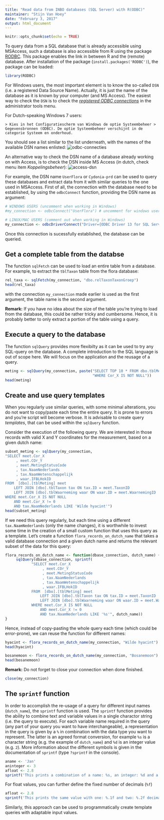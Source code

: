 ```yaml
---
title: "Read data from INBO databases (SQL Server) with R(ODBC)"
maintainer: "Stijn Van Hoey"
date: "February 3, 2017"
output: html_document
---
```


```r
knitr::opts_chunk$set(echo = TRUE)
```

To query data from a SQL database that is already accessible using MSAccess, such a database is also accessible from R using the package [RODBC](https://cran.r-project.org/web/packages/RODBC/index.html). This package enables the link in between R and the (remote) database. After installation of the package (`install.packages('RODBC')`), the package can be loaded:

```r
library(RODBC)
```

For Windows users, the most important element is to know the so-called `DSN` (i.e. a registered Data Source Name). Actually, it is just the name of the database as it is known by your computer (and MS Access). The easiest way to check the `DSN` is to check the [*registered ODBC connections*](http://www.stata.com/support/faqs/data-management/configuring-odbc-win/) in the administrator tools menu. 

For Dutch-speaking Windows 7 users: 

    > Kies in het Configuratiescherm van Windows de optie Systeembeheer > Gegevensbronnen (ODBC). De optie Systeembeheer verschijnt in de categorie Systeem en onderhoud.

You should see a list similar to the list underneath, with the names of the available DSN names enlisted:
![odbc-connecties](../img/odbc_gegevensbron.png)

An alternative way to check the DSN name of a database already working on with Access, is to check the DSN inside MS Access (in dutch, check menu item *Koppelingsbeheer*): 
![access-dsn](../img/access_dsn.png)

For example, the DSN name `UserFlora` or `Cydonia-prd` can be used to query these databases and extract data from it with similar queries to the one used in MSAccess. First of all, the connection with the database need to be established, by using the `odbcConnect` function, providing the DSN name as argument:

```r
# WINDOWS USERS (uncomment when working in Windows)
#my_connection <- odbcConnect("UserFlora") # uncomment for windows users

# LINUX/MAC USERS (comment out when working in Windows)
my_connection <- odbcDriverConnect("Driver={ODBC Driver 13 for SQL Server};Server=inbosql04.inbo.be;Database=UserFlora;Trusted_Connection=yes;")
```

Once this connection is sucessfully established, the database can be queried. 

## Get a complete table from the databse

The function `sqlFetch` can be used to load an entire table from a database. For example, to extract the `tblTaxon` table from the flora database:

```r
rel_taxa <- sqlFetch(my_connection, "dbo.relTaxonTaxonGroep")
head(rel_taxa)
```

with the connection `my_connection` made earlier is used as the first argument, the table name is the second argument.

**Remark:** If you have no idea about the size of the table you're trying to load from the database, this could be rather tricky and cumbersome. Hence, it is probably better to only extract a portion of the table using a query.

## Execute a query to the database

The function `sqlQuery` provides more flexibilty as it can be used to try any SQL-query on the database. A complete introduction to the SQL language is out of scope here. We will focus on the application and the reusage of a query.

```r
meting <- sqlQuery(my_connection, paste("SELECT TOP 10 * FROM dbo.tblMeting", 
                                        "WHERE Cor_X IS NOT NULL"))
head(meting)
```

## Create and use query templates

When you regularly use similar queries, with some minimal alterations, you do not want to copy/paste each time the entire query. It is prone to errors and you're script will become verbose. It is advisable to create query *templates*, that can be used within the `sqlQuery` function. 

Consider the execution of the following query. We are interested in those records with valid X and Y coordinates for the measurement, based on a given dutch name:

```r
subset_meting <- sqlQuery(my_connection, 
"SELECT meet.Cor_X
	 , meet.COr_Y
	 , meet.MetingStatusCode
	 , tax.NaamNederlands
	 , tax.NaamWetenschappelijk
	 , waar.IFBLHokID
FROM  [dbo].[tblMeting] meet
	LEFT JOIN [dbo].tblTaxon tax ON tax.ID = meet.TaxonID
	LEFT JOIN [dbo].tblWaarneming waar ON waar.ID = meet.WaarnemingID
WHERE meet.Cor_X IS NOT NULL
	AND meet.Cor_X != 0
	AND tax.NaamNederlands LIKE 'Wilde hyacint'")
head(subset_meting)
```

If we need this query regularly, but each time using a different `tax.NaamNederlands` (only the name changes), it is worthwhile to invest some time in the creation of a small custom function that uses this query as a template. Let's create a function `flora_records_on_dutch_name` that takes a valid database connection and a given dutch name and returns the relevant subset of the data for this query:

```r

flora_records_on_dutch_name <- function(dbase_connection, dutch_name) {
     sqlQuery(dbase_connection, sprintf(
            "SELECT meet.Cor_X
            	 , meet.COr_Y
            	 , meet.MetingStatusCode
            	 , tax.NaamNederlands
            	 , tax.NaamWetenschappelijk
            	 , waar.IFBLHokID
            FROM  [dbo].[tblMeting] meet
            	LEFT JOIN [dbo].tblTaxon tax ON tax.ID = meet.TaxonID
            	LEFT JOIN [dbo].tblWaarneming waar ON waar.ID = meet.WaarnemingID
            WHERE meet.Cor_X IS NOT NULL
            	AND meet.Cor_X != 0
            	AND tax.NaamNederlands LIKE '%s'", dutch_name))
}

```

Hence, instead of copy-pasting the whole query each time (which could be error-prone), we can reuse the function for different names:

```r
hyacint <- flora_records_on_dutch_name(my_connection, "Wilde hyacint")
head(hyacint)
```

```r
bosanemoon <- flora_records_on_dutch_name(my_connection, "Bosanemoon")
head(bosanemoon)
```

**Remark:** Do not forget to close your connection when done finished. 

```r
close(my_connection)
```

## The `sprintf` function {#sprintf}

In order to accomplish the re-usage of a query for different input names (`dutch_name`), the `sprintf` function is used. The `sprintf` function provides the ability to combine text and variable values in a single charactor string (i.e. the query to execute). For each variable name required in the query (any part of your query you want to have interchangeable), a representation in the query is given by a `%` in combination with the data type you want to represent. The latter is an agreed format conversion, for example `%s` is a character string (e.g. the example of `dutch_name`) and `%d` is an integer value (e.g. `2`). More information about the different symbols is given in the documentation of `sprintf` (type `?sprintf` in the console). 

```r
aname <- 'Jan'
aninteger <- 3
afloat <- 2.8
sprintf('This prints a combination of a name: %s, an integer: %d and a float value: %f', aname, aninteger, afloat)
```

For float values, you can further define the fixed number of decimals (`%f`)

```r
afloat <- 2.8
sprintf('This prints the same value with one: %.1f and two: %.2f decimal numbers', afloat, afloat)
```

Similarly, this approach can be used to programmatically create template queries with adaptable input values. 




